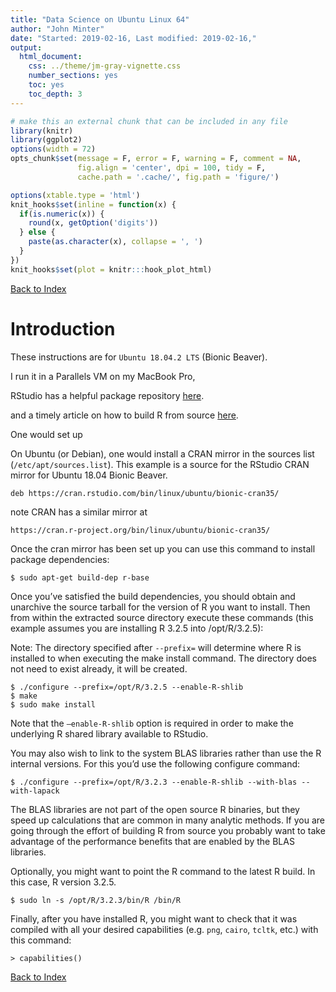 ```yaml
---
title: "Data Science on Ubuntu Linux 64"
author: "John Minter"
date: "Started: 2019-02-16, Last modified: 2019-02-16,"
output:
  html_document:
    css: ../theme/jm-gray-vignette.css
    number_sections: yes
    toc: yes
    toc_depth: 3
---
```


```r
# make this an external chunk that can be included in any file
library(knitr)
library(ggplot2)
options(width = 72)
opts_chunk$set(message = F, error = F, warning = F, comment = NA,
               fig.align = 'center', dpi = 100, tidy = F,
               cache.path = '.cache/', fig.path = 'figure/')

options(xtable.type = 'html')
knit_hooks$set(inline = function(x) {
  if(is.numeric(x)) {
    round(x, getOption('digits'))
  } else {
    paste(as.character(x), collapse = ', ')
  }
})
knit_hooks$set(plot = knitr:::hook_plot_html)
```

[Back to Index](../README.html)

# Introduction

These instructions are for `Ubuntu 18.04.2 LTS` (Bionic Beaver).

I run it in a Parallels VM on my MacBook Pro,


RStudio has a helpful package repository 
[here](https://cran.rstudio.com/bin/linux/ubuntu/bionic-cran35/).


and a timely article on how to build R from source
[here](https://support.rstudio.com/hc/en-us/articles/218004217-Building-R-from-source).


One would set up 

On Ubuntu (or Debian), one would install a CRAN mirror in the sources list
(`/etc/apt/sources.list`). This example is a source for the RStudio CRAN
mirror for Ubuntu 18.04 Bionic Beaver.

```
deb https://cran.rstudio.com/bin/linux/ubuntu/bionic-cran35/
```

note CRAN has a similar mirror at

```
https://cran.r-project.org/bin/linux/ubuntu/bionic-cran35/
```

Once the cran mirror has been set up you can use this command to
install package dependencies:

```
$ sudo apt-get build-dep r-base
```

Once you've satisfied the build dependencies, you should obtain and
unarchive the source tarball for the version of R you want to install.
Then from within the extracted source directory execute these commands
(this example assumes you are installing R 3.2.5 into /opt/R/3.2.5):

Note: The directory specified after ``--prefix=`` will determine where
R is installed to when executing the make install command.  The directory
does not need to exist already, it will be created.

```
$ ./configure --prefix=/opt/R/3.2.5 --enable-R-shlib
$ make
$ sudo make install
```

Note that the `–enable-R-shlib` option is required in order to make the
underlying R shared library available to RStudio.

You may also wish to link to the system BLAS libraries rather than use the
R internal versions. For this you’d use the following configure command:

```
$ ./configure --prefix=/opt/R/3.2.3 --enable-R-shlib --with-blas --with-lapack
```

The BLAS libraries are not part of the open source R binaries, but they speed
up calculations that are common in many analytic methods. If you are going
through the effort of building R from source you probably want to take advantage
of the performance benefits that are enabled by the BLAS libraries.

Optionally, you might want to point the R command to the latest R build.
In this case, R version 3.2.5.

```
$ sudo ln -s /opt/R/3.2.3/bin/R /bin/R 
```

Finally, after you have installed R, you might want to check that it was compiled
with all your desired capabilities (e.g. `png`, `cairo`, `tcltk`, etc.) with this
command:

```
> capabilities()
```









[Back to Index](../README.html)
